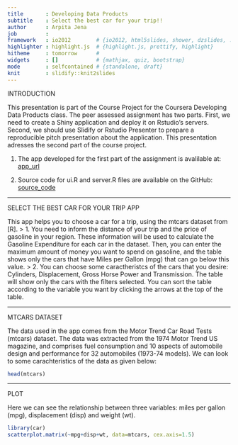 ---
title       : Developing Data Products
subtitle    : Select the best car for your trip!!
author      : Arpita Jena
job         : 
framework   : io2012        # {io2012, html5slides, shower, dzslides, ...}
highlighter : highlight.js  # {highlight.js, prettify, highlight}
hitheme     : tomorrow      # 
widgets     : []            # {mathjax, quiz, bootstrap}
mode        : selfcontained # {standalone, draft}
knit        : slidify::knit2slides
---

INTRODUCTION

This presentation is part of the Course Project for the Coursera Developing Data Products class. The peer assessed assignment has two parts. First, we need to create a Shiny application and deploy it on Rstudio's servers. Second, we should use Slidify or Rstudio Presenter to prepare a reproducible pitch presentation about the application. This presentation adresses the second part of the course project.

1. The app developed for the first part of the assignment is avalilable at:
[app_url](https://arpitajena.shinyapps.io/shiny_app/)

2. Source code for ui.R and server.R files are available on the GitHub:
[source_code](https://github.com/arpitajena1990/developing_data_products)

---

SELECT THE BEST CAR FOR YOUR TRIP APP

This app helps you to choose a car for a trip, using the mtcars dataset from [R].
> 1. You need to inform the distance of your trip and the price of gasoline in your region. These information will be used to calculate the Gasoline Expenditure for each car in the dataset. Then, you can enter the maximum amount of money you want to spend on gasoline, and the table shows only the cars that have Miles per Gallon (mpg) that can go below this value.
> 2. You can choose some caractheristcs of the cars that you desire: Cylinders, Displacement, Gross Horse Power and Transmission. The table will show only the cars with the filters selected. You can sort the table according to the variable you want by clicking the arrows at the top of the table.

---

MTCARS DATASET

The data used in the app comes from the Motor Trend Car Road Tests (mtcars) dataset. The data was extracted from the 1974 Motor Trend US magazine, and comprises fuel consumption and 10 aspects of automobile design and performance for 32 automobiles (1973-74 models). We can look to some carachteristics of the data as given below:
```{r}
head(mtcars)
```

---

PLOT

Here we can see the relationship between three variables: miles per gallon (mpg), displacement (disp) and weight (wt).
```{r}
library(car)
scatterplot.matrix(~mpg+disp+wt, data=mtcars, cex.axis=1.5)
```
